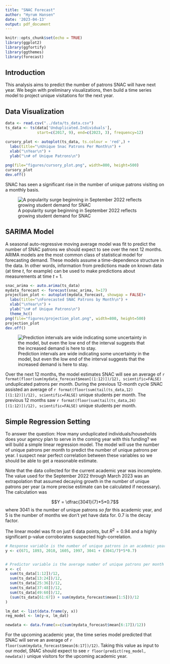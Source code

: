```yaml
---
title: "SNAC Forecast"
author: "Hyrum Hansen"
date: '2023-04-13'
output: pdf_document
---
```


```r
knitr::opts_chunk$set(echo = TRUE)
library(ggplot2)
library(ggfortify)
library(ggthemes)
library(forecast)
```

## Introduction

This analysis aims to predict the number of patrons SNAC will have next year. We begin with preliminary visualizations, then build a time series model to project unique visitations for the next year. 

## Data Visualization

```r
data <- read.csv("../data/ts_data.csv")
ts_data <- ts(data['Unduplicated.Individuals'],
              start=c(2017, 9), end=c(2023, 3), frequency=12)

cursory_plot <- autoplot(ts_data, ts.colour = 'red',) + 
  labs(title="\nUnique Snac Patrons Per Month\n") +
  xlab("\nYear\n") + 
  ylab("\n# of Unique Patrons\n")
  
png(file="figures/cursory_plot.png", width=800, height=500)
cursory_plot
dev.off()
```

SNAC has seen a significant rise in the number of unique patrons visiting on a monthly basis.

![A popularity surge beginning in September 2022 reflects growing student demand for SNAC](figures\cursory_plot.png)

\newpage

## SARIMA Model

A seasonal auto-regressive moving average model was fit to predict the number of SNAC patrons we should expect to see over the next 12 months. ARIMA models are the most common class of statistical model for forecasting demand. These models assume a time-dependence structure in the data. In other words, information from predictions made on known data (at time $t$, for example) can be used to make predictions about measurements at time $t+1$.

```r
snac_arima <- auto.arima(ts_data)
mydata_forecast <- forecast(snac_arima, h=17)
projection_plot <- autoplot(mydata_forecast, showgap = FALSE)+ 
  labs(title="\nForecasted SNAC Patrons by Month\n") +
  xlab("\nYear\n") + 
  ylab("\n# of Unique Patrons\n")
  theme_hc()
png(file="figures/projection_plot.png", width=800, height=500)
projection_plot
dev.off()
```

![Prediction intervals are wide indicating some uncertainty in the model, but even the low end of the interval suggests that the increased demand is here to stay.](figures\projection_plot.png)

Over the next 12 months, the model estimates SNAC will see an average of `r format(floor(sum(mydata_forecast$mean[(1:12)])/12), scientific=FALSE)` unduplicated patrons per month. During the previous 12-month cycle SNAC assisted an average of `r format(floor(sum(tail(ts_data,12)[(1:12)])/12), scientific=FALSE)` unique students per month. The previous 12 months saw `r format(floor(sum(tail(ts_data,24)[(1:12)])/12), scientific=FALSE)` unique students per month.

## Simple Regression Setting

To answer the question: How many unduplicated individuals/households does your agency plan to serve in the coming year with this funding? we will build a simple linear regression model. The model will use the number of unique patrons per month to predict the number of unique patrons per year. I suspect near perfect correlation between these variables so we should be able to get a reasonable estimate. 

Note that the data collected for the current academic year was incomplete. The value used for the September 2022 through March 2023 was an extrapolation that assumed decaying growth in the number of unique patrons per year (a more precise estimate can be calculated if necessary). The calculation was 

$$Y = \dfrac{3041}{7}*5*0.7$$
where 3041 is the number of unique patrons *so far* this academic year, and 5 is the number of months we don't yet have data for. 0.7 is the decay factor.

The linear model was fit on just 6 data points, but $R^2 = 0.94$ and a highly significant p-value corroborates suspected high-correlation.


```r
# Response variable is the number of unique patrons in an academic year
y <- c(671, 1893, 2010, 1605, 1997, 3041 + (3041/7)*5*0.7)


# Predictor variable is the average number of unique patrons per month for a given academic year
x <- c(
  sum(ts_data[1:12])/12,
  sum(ts_data[13:24])/12,
  sum(ts_data[25:36])/12,
  sum(ts_data[37:48])/12,
  sum(ts_data[49:60])/12,
  (sum(ts_data[61:67]) + sum(mydata_forecast$mean[1:5]))/12
)

lm_dat <- list(data.frame(y, x))
reg_model <- lm(y~x, lm_dat)

newdata <- data.frame(x=c(sum(mydata_forecast$mean[6:17])/12))
```
For the upcoming academic year, the time series model predicted that SNAC will serve an average of `r floor(sum(mydata_forecast$mean[6:17])/12)`. Taking this value as input to our model, SNAC should expect to see `r floor(predict(reg_model, newdata))` unique visitors for the upcoming academic year.


